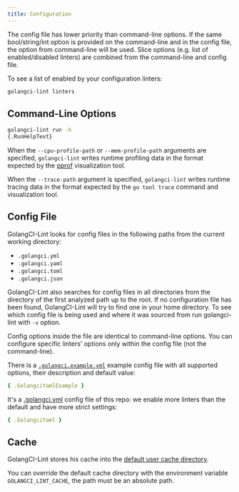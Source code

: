```yaml
---
title: Configuration
---
```


The config file has lower priority than command-line options. If the same bool/string/int option is provided on the command-line
and in the config file, the option from command-line will be used.
Slice options (e.g. list of enabled/disabled linters) are combined from the command-line and config file.

To see a list of enabled by your configuration linters:

```sh
golangci-lint linters
```

## Command-Line Options

```sh
golangci-lint run -h
{.RunHelpText}
```

When the `--cpu-profile-path` or `--mem-profile-path` arguments are specified, `golangci-lint` writes runtime profiling data
in the format expected by the [pprof](https://github.com/google/pprof) visualization tool.

When the `--trace-path` argument is specified, `golangci-lint` writes runtime tracing data in the format expected by
the `go tool trace` command and visualization tool.

## Config File

GolangCI-Lint looks for config files in the following paths from the current working directory:

- `.golangci.yml`
- `.golangci.yaml`
- `.golangci.toml`
- `.golangci.json`

GolangCI-Lint also searches for config files in all directories from the directory of the first analyzed path up to the root.
If no configuration file has been found, GolangCI-Lint will try to find one in your home directory.
To see which config file is being used and where it was sourced from run golangci-lint with `-v` option.

Config options inside the file are identical to command-line options.
You can configure specific linters' options only within the config file (not the command-line).

There is a [`.golangci.example.yml`](https://github.com/golangci/golangci-lint/blob/master/.golangci.example.yml) example
config file with all supported options, their description and default value:

```yaml
{ .GolangciYamlExample }
```

It's a [.golangci.yml](https://github.com/golangci/golangci-lint/blob/master/.golangci.yml) config file of this repo: we enable more linters
than the default and have more strict settings:

```yaml
{ .GolangciYaml }
```

## Cache

GolangCI-Lint stores his cache into the [default user cache directory](https://golang.org/pkg/os/#UserCacheDir).

You can override the default cache directory with the environment variable `GOLANGCI_LINT_CACHE`, the path must be an absolute path.
